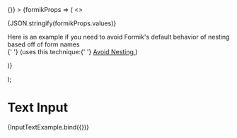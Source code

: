 
  <div className="input-text-story">
    <Form
      initialValues={{
        sampleInput1: '',
        shrunkenLabelInput: '',
        sampleInput2: '',
        sampleInput3: '',
        sampleInput4: '',
        sampleInput5: '',
        'test[safe]': ''
      }}
      initialStatus={{ serverErrors: { sampleInput1: 'Sample Input 1 looks bad...' } }}
      onSubmit={() => {}}
    >
      {formikProps => (
        <>
          <p className="lc-mb-16">{JSON.stringify(formikProps.values)}</p>
          <InputText name="sampleInput1" label="Text Input" formikProps={formikProps} />
          <InputText
            name="shrunkenLabelInput"
            label="Text Input"
            inputConfig={{ shrinkLabel: true }}
            formikProps={formikProps}
          />
          <InputText name="sampleInput2" label="Text Input" value="Example" formikProps={formikProps} />
          <InputText name="sampleInput3" label="Password Input" type="password" formikProps={formikProps} />
          <div className="input-text-story-dark">
            <InputText
              name="sampleInput4"
              label="Label Above"
              labelPlacement="above"
              placeholder="Enter text..."
              formikProps={formikProps}
            />
          </div>
          <InputText
            name="sampleInput5"
            label="Text Input"
            helperText="Example helper text can be placed below the input"
            formikProps={formikProps}
          />
          <p className="lc-mb-16">
            Here is an example if you need to avoid Formik's default behavior of nesting based off of form names <br />{' '}
            (uses this technique:{' '}
            <a href="https://formik.org/docs/guides/arrays#avoid-nesting" target="_blank">
              Avoid Nesting
            </a>
            )
          </p>
          <InputText
            name="test[safe]"
            inputConfig={{ safeName: true }}
            label="Text Input with a 'safe name'"
            formikProps={formikProps}
          />
        </>
      )}
    </Form>
  </div>
);

<Meta title="Input Text" component={InputText} />

# Text Input

<Canvas>
  <Story
    name="Input Text"
    parameters={{
      docs: {
        source: {
          code: dedent``
        }
      }
    }}
  >
    {InputTextExample.bind({})}
  </Story>
  <ArgsTable of={InputText} />
</Canvas>
